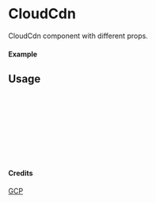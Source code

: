 
<Meta of={CloudCdn} title="GCP/CloudCdn" />

# CloudCdn

CloudCdn component with different props.

#### Example

<Canvas of={CloudCdn.Primary} />

## Usage

```ts
import { CloudCdn } from "yadl-ui";

const Example = () => {
  return (
      <CloudCdn />
  );
};

export default Example;
```

#### Credits
[GCP](https://cloud.google.com/icons)
